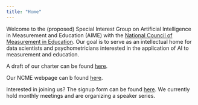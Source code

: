 ```yaml
---
title: "Home"
---
```


Welcome to the (proposed) Special Interest Group on Artificial Intelligence in Measurement and Education (AIME) with the [National Council of Measurement in Education](https://www.ncme.org/home). Our goal is to serve as an intellectual home for data scientists and psychometricians interested in the application of AI to measurement and education.

A draft of our charter can be found [here](https://christopherormerod.github.io/gaime/about.html).

Our NCME webpage can b found [here](https://www.ncme.org/community/ncme-sigimie/aime).

Interested in joining us? The signup form can be found [here](https://form.jotform.com/ncme/SIGIMIESIGNUP). We currently hold monthly meetings and are organizing a speaker series.
